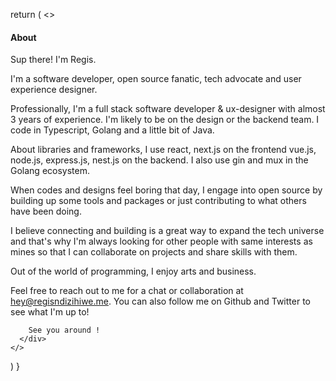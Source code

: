   return (
    <>
      <Image src={MeImg.src} alt='' width={80} height={80} className='rounded-full' draggable={false} />
      <div className='text-bluish-200  flex flex-col gap-4'>
        <h4 className='text-bluish-100 font-semibold text-xl my-4'>About</h4>
        <p className='mb-4'>
          Sup there! I&apos;m Regis.
        </p>
        <p className='mb-4'>
          I&apos;m a software developer, open source fanatic, tech advocate and user experience designer. 
        </p>
        <p className='mb-4'>
        Professionally, I&apos;m a full stack software developer & ux-designer with almost 3 years of experience. I&apos;m likely to be on the design or the backend team.
        I code in Typescript, Golang and a little bit of Java.
        </p>
        <p className='mb-4'>
         About libraries and frameworks, I use react, next.js on the frontend vue.js, node.js, express.js, nest.js on the backend. I also use gin and mux in the Golang ecosystem. 
        </p>
        <p className='mb-4'>
          When codes and designs feel boring that day, I engage into open source by building up some tools and packages or just contributing to what others have been doing.
        </p>
        <p className='mb-4'>
          I believe connecting and  building is a great way to expand the tech universe and that&apos;s why I&apos;m always looking for other people 
          with same interests as mines so that I can collaborate on projects and share skills with them.
        </p>
        <p className='mb-4'>
          Out of the world of programming, I enjoy arts and business.
        </p>
        <p className='mb-4'>
          Feel free to reach out to me for a chat or collaboration at hey@regisndizihiwe.me.
          You can also follow me on Github and Twitter to see what I&apos;m up to!
        </p>

        See you around !
      </div>
    </>
  )
}